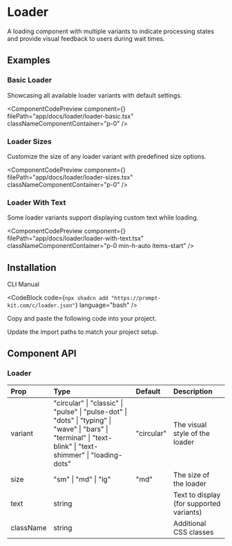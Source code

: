 
# Loader

A loading component with multiple variants to indicate processing states and provide visual feedback to users during wait times.

## Examples

### Basic Loader

Showcasing all available loader variants with default settings.

<ComponentCodePreview
  component={<LoaderBasic />}
  filePath="app/docs/loader/loader-basic.tsx"
  classNameComponentContainer="p-0"
/>

### Loader Sizes

Customize the size of any loader variant with predefined size options.

<ComponentCodePreview
  component={<LoaderSizes />}
  filePath="app/docs/loader/loader-sizes.tsx"
  classNameComponentContainer="p-0"
/>

### Loader With Text

Some loader variants support displaying custom text while loading.

<ComponentCodePreview
  component={<LoaderWithText />}
  filePath="app/docs/loader/loader-with-text.tsx"
  classNameComponentContainer="p-0 min-h-auto items-start"
/>

## Installation

<Tabs defaultValue="cli">

<TabsList>
  <TabsTrigger value="cli">CLI</TabsTrigger>
  <TabsTrigger value="manual">Manual</TabsTrigger>
</TabsList>

<TabsContent value="cli">

<CodeBlock
  code={`npx shadcn add "https://prompt-kit.com/c/loader.json"`}
  language="bash"
/>

</TabsContent>

<TabsContent value="manual">

<Steps>

<Step>Copy and paste the following code into your project.</Step>

<CodeBlock filePath="components/prompt-kit/loader.tsx" language="tsx" />

<Step>Update the import paths to match your project setup.</Step>

</Steps>

</TabsContent>

</Tabs>

## Component API

### Loader

| Prop      | Type                                                                                                                                                          | Default    | Description                              |
| :-------- | :------------------------------------------------------------------------------------------------------------------------------------------------------------ | :--------- | :--------------------------------------- |
| variant   | "circular" \| "classic" \| "pulse" \| "pulse-dot" \| "dots" \| "typing" \| "wave" \| "bars" \| "terminal" \| "text-blink" \| "text-shimmer" \| "loading-dots" | "circular" | The visual style of the loader           |
| size      | "sm" \| "md" \| "lg"                                                                                                                                          | "md"       | The size of the loader                   |
| text      | string                                                                                                                                                        |            | Text to display (for supported variants) |
| className | string                                                                                                                                                        |            | Additional CSS classes                   |

